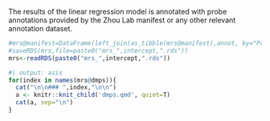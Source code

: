 

The results of the linear regression model is annotated with probe annotations provided by the Zhou Lab manifest or any other relevant annotation dataset.

```r
#mrs@manifest=DataFrame(left_join(as_tibble(mrs@manifest),annot, by="Probe_ID"))
#saveRDS(mrs,file=paste0("mrs_",intercept,".rds"))
mrs<-readRDS(paste0("mrs_",intercept,".rds"))
```

::: panel-tabset

```r
#| output: asis
for(index in names(mrs@dmps)){
  cat("\n\n### ",index,"\n\n")
  a <- knitr::knit_child('dmps.qmd', quiet=T)
  cat(a, sep="\n")
}
```

:::

